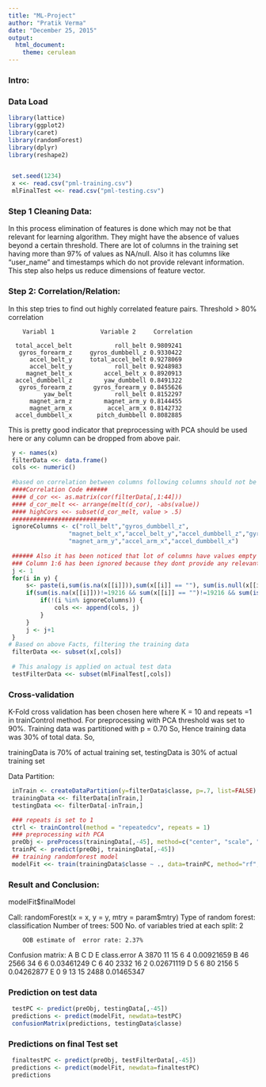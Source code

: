 ```yaml
---
title: "ML-Project"
author: "Pratik Verma"
date: "December 25, 2015"
output:
  html_document:
    theme: cerulean
---
```


### Intro:

###  Data Load
```r
library(lattice)
library(ggplot2)
library(caret)
library(randomForest)
library(dplyr)
library(reshape2)


 set.seed(1234)
 x <<- read.csv("pml-training.csv")
 mlFinalTest <<- read.csv("pml-testing.csv")
```


### Step 1 Cleaning Data:

In this process elimination of features is done which may not be that relevant for learning algorithm. They might have the absence of values beyond a certain threshold.
There are lot of columns in the training set having more than 97% of values as NA/null. Also it has columns like "user_name" and timestamps which do not provide relevant information. This step also helps us reduce dimensions of feature vector.

### Step 2: Correlation/Relation:
In this step tries to find out highly correlated feature pairs. Threshold > 80% correlation

        Variabl 1             Variable 2     Correlation

      total_accel_belt            roll_belt 0.9809241
       gyros_forearm_z     gyros_dumbbell_z 0.9330422
          accel_belt_y     total_accel_belt 0.9278069
          accel_belt_y            roll_belt 0.9248983
         magnet_belt_x         accel_belt_x 0.8920913
      accel_dumbbell_z         yaw_dumbbell 0.8491322
       gyros_forearm_z      gyros_forearm_y 0.8455626
              yaw_belt            roll_belt 0.8152297
          magnet_arm_z         magnet_arm_y 0.8144455
          magnet_arm_x          accel_arm_x 0.8142732
      accel_dumbbell_x       pitch_dumbbell 0.8082885

This is pretty good indicator that preprocessing with PCA should be used here or any column can be dropped from above pair.

```r
 y <- names(x)
 filterData <<- data.frame()
 cols <<- numeric()
 
 #based on correlation between columns following columns should not be considered for training
 ####Correlation Code ######
 #### d_cor <<- as.matrix(cor(filterData[,1:44]))
 #### d_cor_melt <<- arrange(melt(d_cor), -abs(value))
 #### highCors <<- subset(d_cor_melt, value > .5)
 ###########################
 ignoreColumns <- c("roll_belt","gyros_dumbbell_z",
                 "magnet_belt_x","accel_belt_y","accel_dumbbell_z","gyros_forearm_y",
                 "magnet_arm_y","accel_arm_x","accel_dumbbell_x")
 
 ###### Also it has been noticed that lot of columns have values empty or NA
 ### Column 1:6 has been ignored because they dont provide any relevant information
 j <- 1
 for(i in y) {
     s<- paste(i,sum(is.na(x[[i]])),sum(x[[i]] == ""), sum(is.null(x[[i]])), sep="  ")
     if(sum(is.na(x[[i]]))!=19216 && sum(x[[i]] == "")!=19216 && sum(is.null(x[[i]]))!=19216 && (j>6)) {
         if(!(i %in% ignoreColumns)) {
             cols <<- append(cols, j)
         }
     }
     j <- j+1
 }
# Based on above Facts, filtering the training data 
 filterData <<- subset(x[,cols])
 
 # This analogy is applied on actual test data
 testFilterData <<- subset(mlFinalTest[,cols])

```


### Cross-validation

K-Fold cross validation has been chosen here where K = 10 and repeats =1 in trainControl method. For preprocessing with PCA threshold was set to 90%.
Training data was partitioned with p = 0.70 So, Hence training data was 30% of total data. So,

trainingData is 70% of actual training set,
testingData is 30% of actual training set

Data Partition:

```r
 inTrain <- createDataPartition(y=filterData$classe, p=.7, list=FALSE)
 trainingData <<- filterData[inTrain,]
 testingData <<- filterData[-inTrain,]
```


```r
 ### repeats is set to 1
 ctrl <- trainControl(method = "repeatedcv", repeats = 1)
 ### preprocessing with PCA 
 preObj <- preProcess(trainingData[,-45], method=c("center", "scale", "pca"), thresh=0.9)
 trainPC <- predict(preObj, trainingData[,-45])
 ## training randomforest model
 modelFit <<- train(trainingData$classe ~ ., data=trainPC, method="rf", trControl=ctrl)
```


### Result and Conclusion:

modelFit$finalModel

Call:
 randomForest(x = x, y = y, mtry = param$mtry) 
               Type of random forest: classification
                     Number of trees: 500
No. of variables tried at each split: 2

        OOB estimate of  error rate: 2.37%
Confusion matrix:
     A    B    C    D    E class.error
A 3870   11   15    6    4  0.00921659
B   46 2566   34    6    6  0.03461249
C    6   40 2332   16    2  0.02671119
D    5    6   80 2156    5  0.04262877
E    0    9   13   15 2488  0.01465347

### Prediction on test data

```r
 testPC <- predict(preObj, testingData[,-45])
 predictions <- predict(modelFit, newdata=testPC)
 confusionMatrix(predictions, testingData$classe)
```


### Predictions on final Test set

```r
 finaltestPC <- predict(preObj, testFilterData[,-45])
 predictions <- predict(modelFit, newdata=finaltestPC)
 predictions

```

